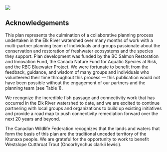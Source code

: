 ![](spawn.jpg)

## Acknowledgements {-}

This plan represents the culmination of a collaborative planning process undertaken in the Elk River watershed over many months of work with a multi-partner planning team of individuals and groups passionate about the conservation and restoration of freshwater ecosystems and the species they support. Plan development was funded by the BC Salmon Restoration and Innovation Fund, the Canada Nature Fund for Aquatic Species at Risk, and the RBC Bluewater Project. We were fortunate to benefit from the feedback, guidance, and wisdom of many groups and individuals who volunteered their time throughout this process — this publication would not have been possible without the engagement of our partners and the planning team (see Table 1).

We recognize the incredible fish passage and connectivity work that has occurred in the Elk River watershed to date, and we are excited to continue partnering with local groups and organizations to build up existing initiatives and provide a road map to push connectivity remediation forward over the next 20 years and beyond.

The Canadian Wildlife Federation recognizes that the lands and waters that form the basis of this plan are the traditional unceded territory of the Ktunaxa people. We are grateful for the opportunity to work to benefit Westslope Cutthroat Trout (Oncorhynchus clarkii lewisi).
